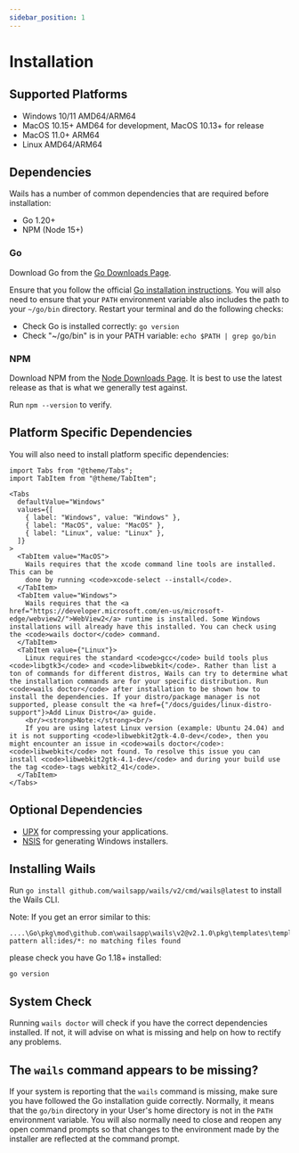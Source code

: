 ```yaml
---
sidebar_position: 1
---
```


# Installation

## Supported Platforms

- Windows 10/11 AMD64/ARM64
- MacOS 10.15+ AMD64 for development, MacOS 10.13+ for release
- MacOS 11.0+ ARM64
- Linux AMD64/ARM64

## Dependencies

Wails has a number of common dependencies that are required before installation:

- Go 1.20+
- NPM (Node 15+)

### Go

Download Go from the [Go Downloads Page](https://go.dev/dl/).

Ensure that you follow the official [Go installation instructions](https://go.dev/doc/install). You will also need to ensure that your `PATH` environment variable also includes the path to your `~/go/bin` directory. Restart your terminal and do the following checks:

- Check Go is installed correctly: `go version`
- Check "~/go/bin" is in your PATH variable: `echo $PATH | grep go/bin`

### NPM

Download NPM from the [Node Downloads Page](https://nodejs.org/en/download/). It is best to use the latest release as that is what we generally test against.

Run `npm --version` to verify.

## Platform Specific Dependencies

You will also need to install platform specific dependencies:

```mdx-code-block
import Tabs from "@theme/Tabs";
import TabItem from "@theme/TabItem";

<Tabs
  defaultValue="Windows"
  values={[
    { label: "Windows", value: "Windows" },
    { label: "MacOS", value: "MacOS" },
    { label: "Linux", value: "Linux" },
  ]}
>
  <TabItem value="MacOS">
    Wails requires that the xcode command line tools are installed. This can be
    done by running <code>xcode-select --install</code>.
  </TabItem>
  <TabItem value="Windows">
    Wails requires that the <a href="https://developer.microsoft.com/en-us/microsoft-edge/webview2/">WebView2</a> runtime is installed. Some Windows installations will already have this installed. You can check using the <code>wails doctor</code> command.
  </TabItem>
  <TabItem value={"Linux"}>
    Linux requires the standard <code>gcc</code> build tools plus <code>libgtk3</code> and <code>libwebkit</code>. Rather than list a ton of commands for different distros, Wails can try to determine what the installation commands are for your specific distribution. Run <code>wails doctor</code> after installation to be shown how to install the dependencies. If your distro/package manager is not supported, please consult the <a href={"/docs/guides/linux-distro-support"}>Add Linux Distro</a> guide.
    <br/><strong>Note:</strong><br/>
    If you are using latest Linux version (example: Ubuntu 24.04) and it is not supporting <code>libwebkit2gtk-4.0-dev</code>, then you might encounter an issue in <code>wails doctor</code>: <code>libwebkit</code> not found. To resolve this issue you can install <code>libwebkit2gtk-4.1-dev</code> and during your build use the tag <code>-tags webkit2_41</code>.
  </TabItem>
</Tabs>
```

## Optional Dependencies

- [UPX](https://upx.github.io/) for compressing your applications.
- [NSIS](https://wails.io/docs/guides/windows-installer/) for generating Windows installers.

## Installing Wails

Run `go install github.com/wailsapp/wails/v2/cmd/wails@latest` to install the Wails CLI.

Note: If you get an error similar to this:

```shell
....\Go\pkg\mod\github.com\wailsapp\wails\v2@v2.1.0\pkg\templates\templates.go:28:12: pattern all:ides/*: no matching files found
```
please check you have Go 1.18+ installed:
```shell
go version
```

## System Check

Running `wails doctor` will check if you have the correct dependencies installed. If not, it will advise on what is missing and help on how to rectify any problems.

## The `wails` command appears to be missing?

If your system is reporting that the `wails` command is missing, make sure you have followed the Go installation guide correctly. Normally, it means that the `go/bin` directory in your User's home directory is not in the `PATH` environment variable. You will also normally need to close and reopen any open command prompts so that changes to the environment made by the installer are reflected at the command prompt.
